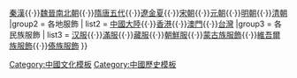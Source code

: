 {{Navbox
|name=中國服飾史
|title=[[中国服饰史]]
| image = [[File:孔府藏襖裙.jpg|80px]]
|group1 = 古代服飾
|list1 = [[先秦服飾|先秦]]{{·}}[[秦漢服飾|秦漢]]{{·}}[[魏晉南北朝服飾|魏晉南北朝]]{{·}}[[隋唐五代服飾|隋唐五代]]{{·}}[[遼金夏服飾|遼金夏]]{{·}}[[宋朝服飾|宋朝]]{{·}}[[元朝服飾|元朝]]{{·}}[[明朝服飾|明朝]]{{·}}[[清朝服飾|清朝]]
|group2 = 各地服飾
| list2 = [[中國大陸服飾文化|中國大陸]]{{·}}[[香港服飾文化|香港]]{{·}}[[澳門服飾文化|澳門]]{{·}}[[臺灣服飾文化|台灣]]
|group3 = 各民族服飾
| list3 = [[汉服]]{{·}}[[滿族服飾|滿服]]{{·}}[[藏服]]{{·}}[[韓服|朝鮮服]]{{·}}[[德勒 (蒙古服饰)|蒙古族服飾]]{{·}}[[維吾爾族服飾]]{{·}}[[傣族服飾]]
}}<noinclude>
[[Category:中國文化模板]]
[[Category:中國歷史模板]]
</noinclude>